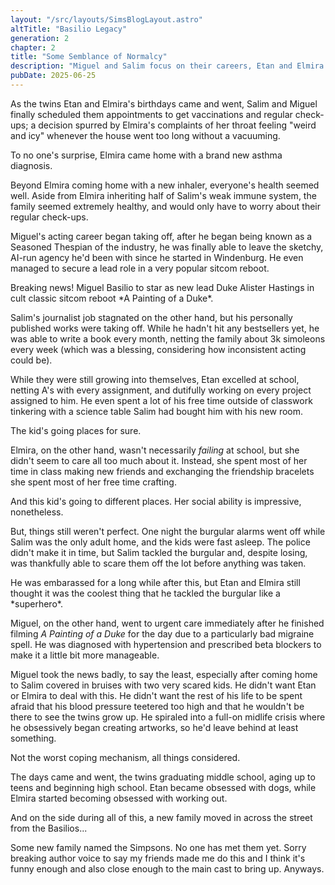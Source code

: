```yaml
---
layout: "/src/layouts/SimsBlogLayout.astro"
altTitle: "Basilio Legacy"
generation: 2
chapter: 2
title: "Some Semblance of Normalcy"
description: "Miguel and Salim focus on their careers, Etan and Elmira grow up, and the Basilios discover the horrors of visiting the doctor."
pubDate: 2025-06-25
---
```


As the twins Etan and Elmira's birthdays came and went, Salim and Miguel finally scheduled them appointments to get vaccinations and regular check-ups; a decision spurred by Elmira's complaints of her throat feeling "weird and icy" whenever the house went too long without a vacuuming.

<BlogImage imgSrc="../../../images/shrines/sims/basiliox2-2-elmiraasthma.png" imgAlt="A Sims 4 screenshot, a popup about Elmira Basilio being diagnosed with asthma and the care that will need to be taken as such.">
To no one's surprise, Elmira came home with a brand new asthma diagnosis.
</BlogImage>

Beyond Elmira coming home with a new inhaler, everyone's health seemed well. Aside from Elmira inheriting half of Salim's weak immune system, the family seemed extremely healthy, and would only have to worry about their regular check-ups.

Miguel's acting career began taking off, after he began being known as a Seasoned Thespian of the industry, he was finally able to leave the sketchy, AI-run agency he'd been with since he started in Windenburg. He even managed to secure a lead role in a very popular sitcom reboot.

<BlogImage imgSrc="../../../images/shrines/sims/basiliox2-2-babysfirstsitcom.png" imgAlt="A Sims 4 screenshot, Miguel in victorian velvet suits raising a glass and smiling on set.">
Breaking news! Miguel Basilio to star as new lead Duke Alister Hastings in cult classic sitcom reboot *A Painting of a Duke*.
</BlogImage>

Salim's journalist job stagnated on the other hand, but his personally published works were taking off. While he hadn't hit any bestsellers yet, he was able to write a book every month, netting the family about 3k simoleons every week (which was a blessing, considering how inconsistent acting could be).

While they were still growing into themselves, Etan excelled at school, netting A's with every assignment, and dutifully working on every project assigned to him. He even spent a lot of his free time outside of classwork tinkering with a science table Salim had bought him with his new room.

<BlogImage imgSrc="../../../images/shrines/sims/basiliox2-2-tinkering.png" imgAlt="A Sims 4 screenshot, Etan sitting on the ground tinkering with a circuitboard, a small table is set up in front of him with chemistry equipment and scraps of paper.">
The kid's going places for sure.
</BlogImage>

Elmira, on the other hand, wasn't necessarily *failing* at school, but she didn't seem to care all too much about it. Instead, she spent most of her time in class making new friends and exchanging the friendship bracelets she spent most of her free time crafting.

<BlogImage imgSrc="../../../images/shrines/sims/basiliox2-2-makingfriends.png" imgAlt="A Sims 4 screenshot, Elmira chatting with another girl her age outside of the Basilio house.">
And this kid's going to different places. Her social ability is impressive, nonetheless.
</BlogImage>

But, things still weren't perfect. One night the burgular alarms went off while Salim was the only adult home, and the kids were fast asleep. The police didn't make it in time, but Salim tackled the burgular and, despite losing, was thankfully able to scare them off the lot before anything was taken.

<BlogImage imgSrc="../../../images/shrines/sims/basiliox2-2-salimburgular.png" imgAlt="A Sims 4 screenshot, Salim fighting a burgular, comical clouds of dust around them as their hands are pushing against each other's faces.">
He was embarassed for a long while after this, but Etan and Elmira still thought it was the coolest thing that he tackled the burgular like a *superhero*.
</BlogImage>

Miguel, on the other hand, went to urgent care immediately after he finished filming *A Painting of a Duke* for the day due to a particularly bad migraine spell. He was diagnosed with hypertension and prescribed beta blockers to make it a little bit more manageable.

Miguel took the news badly, to say the least, especially after coming home to Salim covered in bruises with two very scared kids. He didn't want Etan or Elmira to deal with this. He didn't want the rest of his life to be spent afraid that his blood pressure teetered too high and that he wouldn't be there to see the twins grow up. He spiraled into a full-on midlife crisis where he obsessively began creating artworks, so he'd leave behind at least something.

<BlogImage imgSrc="../../../images/shrines/sims/basiliox2-2-miguelmidlifecrisis.png" imgAlt="A Sims 4 screenshot, Miguel painting an easel inside Elmira's room. The painting looks objectively bad.">
Not the worst coping mechanism, all things considered.
</BlogImage>

The days came and went, the twins graduating middle school, aging up to teens and beginning high school. Etan became obsessed with dogs, while Elmira started becoming obsessed with working out.

And on the side during all of this, a new family moved in across the street from the Basilios...

<BlogImage imgSrc="../../../images/shrines/sims/basiliox2-2-thesimpsons.png" imgAlt="A Sims 4 screenshot, a perfect copy of the Simpsons house.">
Some new family named the Simpsons. No one has met them yet. Sorry breaking author voice to say my friends made me do this and I think it's funny enough and also close enough to the main cast to bring up. Anyways.
</BlogImage>